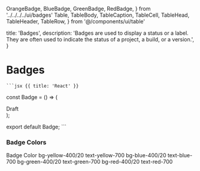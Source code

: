   OrangeBadge,
  BlueBadge,
  GreenBadge,
  RedBadge,
} from '../../../../ui/badges'
  Table,
  TableBody,
  TableCaption,
  TableCell,
  TableHead,
  TableHeader,
  TableRow,
} from '@/components/ui/table'

  title: 'Badges',
  description:
    'Badges are used to display a status or a label. They are often used to indicate the status of a project, a build, or a version.',
}

# Badges

<RequiresTailwind />

<div className="mb-4"></div>
<Preview>
<OrangeBadge />
<BlueBadge/>
<GreenBadge/>
<RedBadge/>
</Preview>
 <CodeGroup title="Code">

    ```jsx {{ title: 'React' }}

const Badge = () => (

<div
  className="flex items-center rounded-full bg-yellow-400/20 px-1.5 py-0.5 
  text-sm font-medium text-yellow-700 sm:text-xs/5"
>
  Draft
</div>
);

export default Badge;
    ```
    </CodeGroup>

### Badge Colors

<Table>
  <TableHeader>
    <TableRow>
      <TableHead className="px-4 py-2">Badge</TableHead>
      <TableHead className="px-4 py-2">Color</TableHead>
    </TableRow>
  </TableHeader>
  <TableBody>
    <TableRow>
      <TableCell className="border px-4 py-2">
        <OrangeBadge />
      </TableCell>
      <TableCell className="border px-4 py-2">
        bg-yellow-400/20 text-yellow-700
      </TableCell>
    </TableRow>
    <TableRow>
      <TableCell className="border px-4 py-2">
        <BlueBadge />
      </TableCell>
      <TableCell className="border px-4 py-2">
        bg-blue-400/20 text-blue-700
      </TableCell>
    </TableRow>
    <TableRow>
      <TableCell className="border px-4 py-2">
        <GreenBadge />
      </TableCell>
      <TableCell className="border px-4 py-2">
        bg-green-400/20 text-green-700
      </TableCell>
    </TableRow>
    <TableRow>
      <TableCell className="border px-4 py-2">
        <RedBadge />
      </TableCell>
      <TableCell className="border px-4 py-2">
        bg-red-400/20 text-red-700
      </TableCell>
    </TableRow>
  </TableBody>
</Table>
